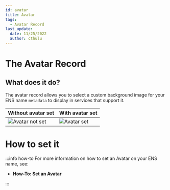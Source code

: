 ```yaml
---
id: avatar
title: Avatar
tags:
  - Avatar Record
last_update:
  date: 11/25/2022
  author: cthulu
---
```



# The Avatar Record

## What does it do?
The avatar record allows you to select a custom background image for your ENS name `metadata` to display in services that support it.  

| Without avatar set                         | With avatar set                     |
| ------------------------------------------ | ----------------------------------- |
| ![Avatar not set](/img/avatar_notset.webp) | ![Avatar set](/img/avatar_set.webp) |


# How to set it
:::info how-to
For more information on how to set an Avatar on your ENS name, see:
- <Link to="/docs/howto/set-avatar"><b>How-To: Set an Avatar</b></Link>
:::
